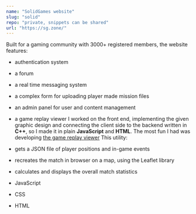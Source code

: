 ```yaml
---
name: "SolidGames website"
slug: "solid"
repo: "private, snippets can be shared"
url: "https://sg.zone/"
---
```

Built for a gaming community with 3000+ registered members, the website features:
- authentication system
- a forum
- a real time messaging system
- a complex form for uploading player made mission files
- an admin panel for user and content management
- a game replay viewer
I worked on the front end, implementing the given graphic design and connecting the client side to the backend written in **C++**, so I made it in plain **JavaScript** and **HTML**.
The most fun I had was developing [the game replay viewer](https://sg.zone/replays/1705087203)
This utility:
- gets a JSON file of player positions and in-game events
- recreates the match in browser on a map, using the Leaflet library
- calculates and displays the overall match statistics

- JavaScript
- CSS
- HTML